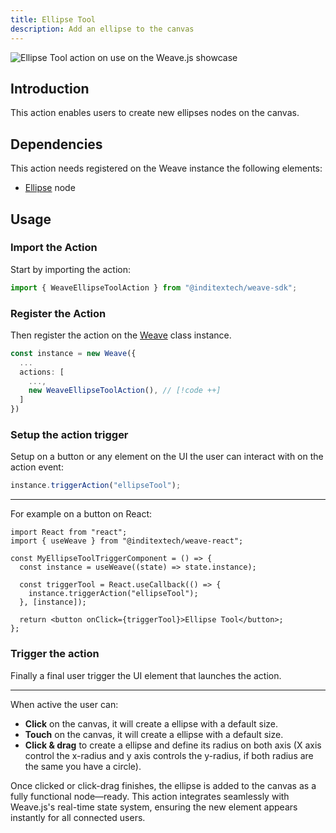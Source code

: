 ```yaml
---
title: Ellipse Tool
description: Add an ellipse to the canvas
---
```


![Ellipse Tool action on use on the Weave.js showcase](/images/actions/ellipse-tool.gif)

## Introduction

This action enables users to create new ellipses nodes on the canvas.

## Dependencies

This action needs registered on the Weave instance the following elements:

- [Ellipse](/docs/main/build/nodes/ellipse) node

## Usage

<div className="fd-steps">

<div className="[&_h3]:fd-step">

### Import the Action

Start by importing the action:

```ts
import { WeaveEllipseToolAction } from "@inditextech/weave-sdk";
```

</div>

<div className='[&_h3]:fd-step'>

### Register the Action

Then register the action on the [Weave](/docs/sdk/api-reference/weave) class instance.

```ts
const instance = new Weave({
  ...
  actions: [
    ...,
    new WeaveEllipseToolAction(), // [!code ++]
  ]
})
```

</div>

<div className='[&_h3]:fd-step'>

### Setup the action trigger

Setup on a button or any element on the UI the user can interact with on the action event:

```ts
instance.triggerAction("ellipseTool");
```

---

For example on a button on React:

```tsx
import React from "react";
import { useWeave } from "@inditextech/weave-react";

const MyEllipseToolTriggerComponent = () => {
  const instance = useWeave((state) => state.instance);

  const triggerTool = React.useCallback(() => {
    instance.triggerAction("ellipseTool");
  }, [instance]);

  return <button onClick={triggerTool}>Ellipse Tool</button>;
};
```

### Trigger the action

Finally a final user trigger the UI element that launches the action.

---

When active the user can:

- **Click** on the canvas, it will create a ellipse with a default size.
- **Touch** on the canvas, it will create a ellipse with a default size.
- **Click & drag** to create a ellipse and define its radius on both axis (X axis control
  the x-radius and y axis controls the y-radius, if both radius are the same you have a circle).

Once clicked or click-drag finishes, the ellipse is added to the canvas as a fully functional
node—ready. This action integrates seamlessly with Weave.js's real-time state system,
ensuring the new element appears instantly for all connected users.

</div>

</div>
